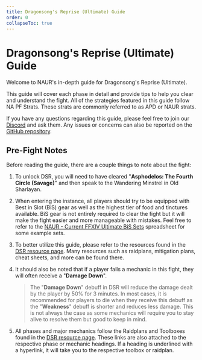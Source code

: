 ```yaml
---
title: Dragonsong's Reprise (Ultimate) Guide
order: 0
collapseToc: true
---
```


# Dragonsong's Reprise (Ultimate) Guide

<Banner
  src="/images/thumbnails/ultimate/Thordan.avif"
  alt="Dragonsong's Reprise (Ultimate)"
  left
/>

Welcome to NAUR's in-depth guide for Dragonsong's Reprise (Ultimate).

This guide will cover each phase in detail and provide tips to help you clear and understand the fight.
All of the strategies featured in this guide follow NA PF Strats.
These strats are commonly referred to as APD or NAUR strats.

If you have any questions regarding this guide, please feel free to join our
[Discord](https://discord.com/invite/naurffxiv) and ask them.
Any issues or concerns can also be reported on the
[GitHub repository](https://github.com/naurffxiv/naurffxiv).

## Pre-Fight Notes

Before reading the guide, there are a couple things to note about the fight:

1. To unlock DSR, you will need to have cleared "**Asphodelos: The Fourth Circle (Savage)**" and then
   speak to the Wandering Minstrel in Old Sharlayan.

2. When entering the instance, all players should try to be equipped with Best in Slot (BiS) gear
   as well as the highest tier of food and tinctures available. BiS gear is not entirely required
   to clear the fight but it will make the fight easier and more manageable with mistakes.
   Feel free to refer to the
   [NAUR - Current FFXIV Ultimate BiS Sets](https://docs.google.com/spreadsheets/d/1V5HIN_yUxc-PIQQDv8zKkQ9TQNZ3OxQc66AxKIC_KaQ)
   spreadsheet for some example sets.

3. To better utilize this guide, please refer to the resources found in the
   [DSR resource page](/ultimate/dsr). Many resources such as raidplans, mitigation plans,
   cheat sheets, and more can be found there.

4. It should also be noted that if a player fails a mechanic in this fight, they will often
   receive a "**Damage Down**".

   > The "**Damage Down**" debuff in DSR will reduce the damage dealt by the player by 50% for 3 minutes.
   > In most cases, it is recommended for players to die when they receive this debuff as the
   > "**Weakness**" debuff is shorter and reduces less damage. This is not always the case as some
   > mechanics will require you to stay alive to resolve them but good to keep in mind.

5. All phases and major mechanics follow the Raidplans and Toolboxes found in the
   [DSR resource page](/ultimate/dsr). These links are also attached to the respective phase or mechanic headings.
   If a heading is underlined with a hyperlink, it will take you to the respective toolbox or raidplan.
